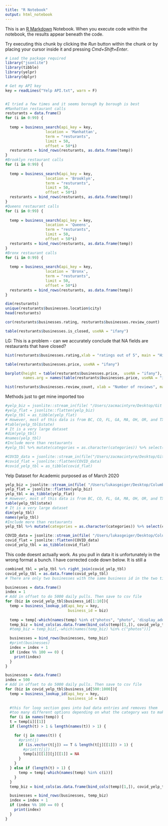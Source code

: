 ```yaml
---
title: "R Notebook"
output: html_notebook
---
```


This is an [R Markdown](http://rmarkdown.rstudio.com) Notebook. When you execute code within the notebook, the results appear beneath the code. 

Try executing this chunk by clicking the *Run* button within the chunk or by placing your cursor inside it and pressing *Cmd+Shift+Enter*. 

```r
# Load the package required
library("jsonlite")
library(tibble)
library(yelpr)
library(dplyr)

# Get my API key
key = readLines("Yelp API.txt", warn = F)


#I tried a few times and it seems borough by borough is best 
#Manhattan restaurant calls 
resturants = data.frame()
for (i in 0:99) {
  
  temp = business_search(api_key = key,
                  location = 'Manhattan',
                  term = "resturants",
                  limit = 50,
                  offset = 50*i)
  resturants = bind_rows(resturants, as.data.frame(temp))
}
#Brooklyn restaurant calls 
for (i in 0:99) {
  
  temp = business_search(api_key = key,
                  location = 'Brooklyn',
                  term = "resturants",
                  limit = 50,
                  offset = 50*i)
  resturants = bind_rows(resturants, as.data.frame(temp))
}
#Queens restaurant calls 
for (i in 0:99) {
  
  temp = business_search(api_key = key,
                  location = 'Queens',
                  term = "resturants",
                  limit = 50,
                  offset = 50*i)
  resturants = bind_rows(resturants, as.data.frame(temp))
}
#Bronx restaurant calls
for (i in 0:99) {
  
  temp = business_search(api_key = key,
                  location = 'Bronx',
                  term = "resturants",
                  limit = 50,
                  offset = 50*i)
  resturants = bind_rows(resturants, as.data.frame(temp))
}

dim(resturants)
unique(resturants$businesses.location$city)
head(resturants)

cor(resturants$businesses.rating, resturants$businesses.review_count)
```


```r
table(resturants$businesses.is_closed, useNA = "ifany")
```
LG: This is a problem - can we accurately conclude that NA fields are restaurants that have closed? 

```r
hist(resturants$businesses.rating,xlab = "ratings out of 5", main = "Histogram of business ratings")
```
```r
table(resturants$businesses.price, useNA = "ifany")
```

```r
barplot(height = table(resturants$businesses.price,  useNA = "ifany"), 
        names.arg = names(table(resturants$businesses.price, useNA = "ifany")))
```
```r
hist(resturants$businesses.review_count, xlab = "Number of reviews", main = "Histogram of review Dist")
```

Methods just to get mine imported too
```r
#yelp_biz = jsonlite::stream_in(file( "/Users/zacmacintyre/Desktop/Git Folder/yelp_dataset/yelp_academic_dataset_business.json"))
#yelp_flat = jsonlite::flatten(yelp_biz)
#yelp_tbl = as_tibble(yelp_flat)
# However, most of this data is from BC, CO, FL, GA, MA, OH, OR, and TX (Not NY)
#table(yelp_tbl$state)
# It is a very large dataset
#dim(yelp_tbl)
#names(yelp_tbl)
#Include more than restaurants 
#yelp_tbl %>% mutate(categories = as.character(categories)) %>% select(categories)

#COVID_data = jsonlite::stream_in(file("/Users/zacmacintyre/Desktop/Git Folder/covid_19_dataset_2020_06_10/yelp_academic_dataset_covid_features.json"))
#covid_flat = jsonlite::flatten(COVID_data)
#covid_yelp_tbl = as_tibble(covid_flat)
```

Yelp Dataset for Academic purposed as of March 2020


```r
yelp_biz = jsonlite::stream_in(file( "/Users/lukasgeiger/Desktop/Columbia/SeniorYear/Spring2021/AppliedDataMining/FinalProject/yelp_dataset/yelp_academic_dataset_business.json"))
yelp_flat = jsonlite::flatten(yelp_biz)
yelp_tbl = as_tibble(yelp_flat)
# However, most of this data is from BC, CO, FL, GA, MA, OH, OR, and TX (Not NY)
table(yelp_tbl$state)
# It is a very large dataset
dim(yelp_tbl)
names(yelp_tbl)
#Include more than restaurants 
yelp_tbl %>% mutate(categories = as.character(categories)) %>% select(categories)
```

```r
COVID_data = jsonlite::stream_in(file( "/Users/lukasgeiger/Desktop/Columbia/SeniorYear/Spring2021/AppliedDataMining/FinalProject/covid_19_dataset_2020_06_10/yelp_academic_dataset_covid_features.json"))
covid_flat = jsonlite::flatten(COVID_data)
covid_yelp_tbl = as_tibble(covid_flat)
```

This code doesnt actually work.  As you pull in data it is unfortunately in the wrong format a bunch.  I have corrected code down below.  It is still a 
```r
combined_tbl = yelp_tbl %>% right_join(covid_yelp_tbl)
covid_yelp_tbl = as.data.frame(covid_yelp_tbl)
# There are only two businesses with the same business id in the two tibbles.
```
```r
businesses = data.frame()
index = 1
# Add in offset to do 5000 daily pulls. Then save to csv file 
for (biz in covid_yelp_tbl$business_id[1:10]){
  temp = business_lookup_id(api_key = key, 
                            business_id = biz)
    
  temp = temp[-which(names(temp) %in% c("photos", "photo", 'display_address'))]
  temp_biz = bind_cols(as.data.frame(bind_cols(temp)[1,]), covid_yelp_tbl[index,])
  #temp_biz = temp_biz[,-which(names(temp_biz) %in% c("photos"))]

  businesses = bind_rows(businesses, temp_biz)
  #print(businesses)
  index = index + 1
  if (index %% 100 == 0) {
    print(index)
  }
}


```

```r
businesses = data.frame()
index = 500
# Add in offset to do 5000 daily pulls. Then save to csv file 
for (biz in covid_yelp_tbl$business_id[500:1000]){
  temp = business_lookup_id(api_key = key, 
                            business_id = biz)
  
  #this for loop section goes into bad data entries and removes them
  #too many different options depending on what the category was to make something nicer
  for (i in names(temp)) {
  t = temp[i][[1]]
  if (length(t) > 1 & length(names(t)) > 1) {

    for (j in names(t)) {
      #print(j)
      if (is.vector(t[j]) == T & length(t[j][[1]]) > 1) {
        #print(t[j])
        temp[i][[1]][j][[1]] = NA
      }
    }
  } else if (length(t) > 1) {
      temp = temp[-which(names(temp) %in% c(i))]
    }
  }
  temp_biz = bind_cols(as.data.frame(bind_cols(temp)[1,]), covid_yelp_tbl[index,])

  businesses = bind_rows(businesses, temp_biz)
  index = index + 1
  if (index %% 100 == 0) {
    print(index)
  }
}
```


```r

```

```r

```





























